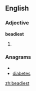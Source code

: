 ==English==

===Adjective===
'''beadiest'''

# {{superlative of|beady}}

===Anagrams===
* {{alphagram|abdeeist}}
* [[diabetes#English|diabetes]]


[[zh:beadiest]]